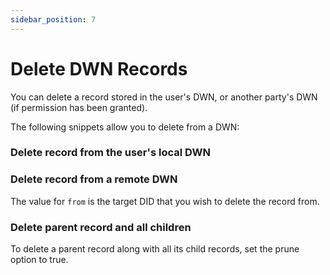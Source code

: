 ```yaml
---
sidebar_position: 7
---
```




# Delete DWN Records

You can delete a record stored in the user's DWN, or another party's DWN (if permission has been granted).

The following snippets allow you to delete from a DWN:

### Delete record from the user's local DWN

<CodeSnippet functionName='deleteFromLocalDWN'/>


### Delete record from a remote DWN

<CodeSnippet functionName='deleteRecordFromDid'/>

The value for `from` is the target DID that you wish to delete the record from.

### Delete parent record and all children

To delete a parent record along with all its child records, set the prune option to true.

<CodeSnippet snippetName='pruneRecords'/>